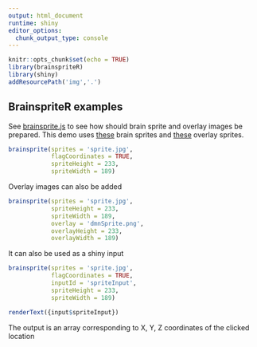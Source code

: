 ```yaml
---
output: html_document
runtime: shiny
editor_options: 
  chunk_output_type: console
---
```


```r
knitr::opts_chunk$set(echo = TRUE)
library(brainspriteR)
library(shiny)
addResourcePath('img','.')
```

## BrainspriteR examples

See [brainsprite.js](https://github.com/SIMEXP/brainsprite.js) to see how should brain sprite and overlay images be prepared. This demo uses [these](img/sprite.jpg) brain sprites and [these](img/dmnSprite.png) overlay sprites.

```r

brainsprite(sprites = 'sprite.jpg',
            flagCoordinates = TRUE,
            spriteHeight = 233,
            spriteWidth = 189)

```

Overlay images can also be added

```r

brainsprite(sprites = 'sprite.jpg',
            spriteHeight = 233,
            spriteWidth = 189,
            overlay = 'dmnSprite.png',
            overlayHeight = 233,
            overlayWidth = 189)

```

It can also be used as a shiny input

```r
brainsprite(sprites = 'sprite.jpg',
            flagCoordinates = TRUE,
            inputId = 'spriteInput',
            spriteHeight = 233,
            spriteWidth = 189)

```
```r
renderText({input$spriteInput})
```


The output is an array corresponding to X, Y, Z coordinates of the clicked location
